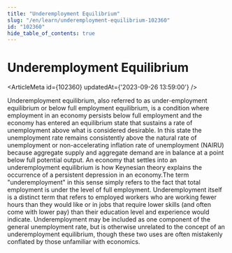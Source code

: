 ```yaml
---
title: "Underemployment Equilibrium"
slug: "/en/learn/underemployment-equilibrium-102360"
id: "102360"
hide_table_of_contents: true
---
```



# Underemployment Equilibrium

<ArticleMeta id={102360} updatedAt={'2023-09-26 13:59:00'} />
<div className='border-solid border-b border-t-0 my-4 border-[var(--ifm-color-gray-300)]' />

Underemployment equilibrium, also referred to as under-employment equilibrium or below full employment equilibrium, is a condition where employment in an economy persists below full employment and the economy has entered an equilibrium state that sustains a rate of unemployment above what is considered desirable. In this state the unemployment rate remains consistently above the natural rate of unemployment or non-accelerating inflation rate of unemployment (NAIRU) because aggregate supply and aggregate demand are in balance at a point below full potential output. An economy that settles into an underemployment equilibrium is how Keynesian theory explains the occurrence of a persistent depression in an economy.The term "underemployment" in this sense simply refers to the fact that total employment is under the level of full employment. Underemployment itself is a distinct term that refers to employed workers who are working fewer hours than they would like or in jobs that require lower skills (and often come with lower pay) than their education level and experience would indicate. Underemployment may be included as one component of the general unemployment rate, but is otherwise unrelated to the concept of an underemployment equilibrium, though these two uses are often mistakenly conflated by those unfamiliar with economics.

